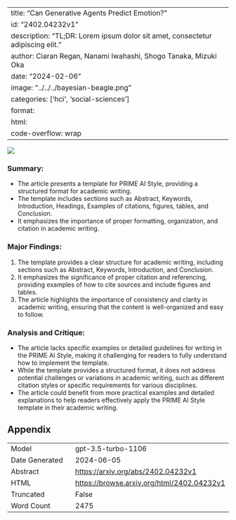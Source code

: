 
---
title: "Can Generative Agents Predict Emotion?"
id: "2402.04232v1"
description: "TL;DR: Lorem ipsum dolor sit amet, consectetur adipiscing elit."
author: Ciaran Regan, Nanami Iwahashi, Shogo Tanaka, Mizuki Oka
date: "2024-02-06"
image: "../../../bayesian-beagle.png"
categories: ['hci', 'social-sciences']
format:
  html:
    code-overflow: wrap
---

![](../../../bayesian-beagle.png)

### **Summary:**
- The article presents a template for PRIME AI Style, providing a structured format for academic writing.
- The template includes sections such as Abstract, Keywords, Introduction, Headings, Examples of citations, figures, tables, and Conclusion.
- It emphasizes the importance of proper formatting, organization, and citation in academic writing.

### Major Findings:
1. The template provides a clear structure for academic writing, including sections such as Abstract, Keywords, Introduction, and Conclusion.
2. It emphasizes the significance of proper citation and referencing, providing examples of how to cite sources and include figures and tables.
3. The article highlights the importance of consistency and clarity in academic writing, ensuring that the content is well-organized and easy to follow.

### Analysis and Critique:
- The article lacks specific examples or detailed guidelines for writing in the PRIME AI Style, making it challenging for readers to fully understand how to implement the template.
- While the template provides a structured format, it does not address potential challenges or variations in academic writing, such as different citation styles or specific requirements for various disciplines.
- The article could benefit from more practical examples and detailed explanations to help readers effectively apply the PRIME AI Style template in their academic writing.

## Appendix

|          |          |
|----------|----------|
| Model     | gpt-3.5-turbo-1106       |
| Date Generated     | 2024-06-05       |
| Abstract | [https://arxiv.org/abs/2402.04232v1](https://arxiv.org/abs/2402.04232v1)        |
| HTML     | [https://browse.arxiv.org/html/2402.04232v1](https://browse.arxiv.org/html/2402.04232v1)       |
| Truncated       | False       |
| Word Count       | 2475       |